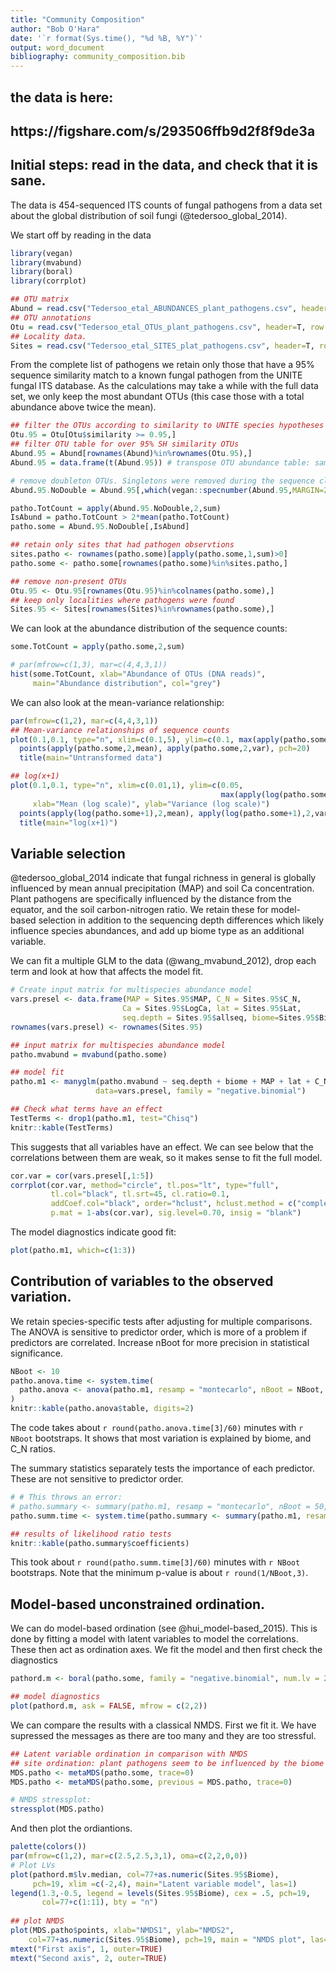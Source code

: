 ```yaml
---
title: "Community Composition"
author: "Bob O'Hara"
date: '`r format(Sys.time(), "%d %B, %Y")`'
output: word_document
bibliography: community_composition.bib
---
```

## the data is here:
## https://figshare.com/s/293506ffb9d2f8f9de3a

## Initial steps: read in the data, and check that it is sane.

The data is 454-sequenced ITS counts of fungal pathogens from a data set about the global distribution of soil fungi (@tedersoo_global_2014).

We start off by reading in the data

```r
library(vegan)
library(mvabund)
library(boral)
library(corrplot)

## OTU matrix
Abund = read.csv("Tedersoo_etal_ABUNDANCES_plant_pathogens.csv", header=T, row.names=1)
## OTU annotations
Otu = read.csv("Tedersoo_etal_OTUs_plant_pathogens.csv", header=T, row.names=1)
## Locality data.
Sites = read.csv("Tedersoo_etal_SITES_plat_pathogens.csv", header=T, row.names=1)
```

From the complete list of pathogens we retain only those that have a 95% sequence similarity match to a known fungal pathogen from the UNITE fungal ITS database. As the calculations may take a while with the full data set, we only keep the most abundant OTUs (this case those with a total abundance above twice the mean).

```r
## filter the OTUs according to similarity to UNITE species hypotheses (95%)
Otu.95 = Otu[Otu$similarity >= 0.95,]
## filter OTU table for over 95% SH similarity OTUs
Abund.95 = Abund[rownames(Abund)%in%rownames(Otu.95),]
Abund.95 = data.frame(t(Abund.95)) # transpose OTU abundance table: samples in rows, OTUs in columns

# remove doubleton OTUs. Singletons were removed during the sequence cleanup from the dataset.
Abund.95.NoDouble = Abund.95[,which(vegan::specnumber(Abund.95,MARGIN=2)>2)]

patho.TotCount = apply(Abund.95.NoDouble,2,sum)
IsAbund = patho.TotCount > 2*mean(patho.TotCount)
patho.some = Abund.95.NoDouble[,IsAbund]

## retain only sites that had pathogen observtions
sites.patho <- rownames(patho.some)[apply(patho.some,1,sum)>0]
patho.some <- patho.some[rownames(patho.some)%in%sites.patho,]

## remove non-present OTUs
Otu.95 <- Otu.95[rownames(Otu.95)%in%colnames(patho.some),]
## keep only localities where pathogens were found
Sites.95 <- Sites[rownames(Sites)%in%rownames(patho.some),]
```

We can look at the abundance distribution of the sequence counts:

```r
some.TotCount = apply(patho.some,2,sum)

# par(mfrow=c(1,3), mar=c(4,4,3,1))
hist(some.TotCount, xlab="Abundance of OTUs (DNA reads)", 
     main="Abundance distribution", col="grey")
```

We can also look at the mean-variance relationship:

```r

par(mfrow=c(1,2), mar=c(4,4,3,1))
## Mean-variance relationships of sequence counts
plot(0.1,0.1, type="n", xlim=c(0.1,5), ylim=c(0.1, max(apply(patho.some,2,var))), xlab="Mean", ylab="Variance") # ann=FALSE, 
  points(apply(patho.some,2,mean), apply(patho.some,2,var), pch=20)
  title(main="Untransformed data")

## log(x+1)
plot(0.1,0.1, type="n", xlim=c(0.01,1), ylim=c(0.05,
                                               max(apply(log(patho.some+1),2,var))), 
     xlab="Mean (log scale)", ylab="Variance (log scale)")
  points(apply(log(patho.some+1),2,mean), apply(log(patho.some+1),2,var), pch=20)
  title(main="log(x+1)")

```

## Variable selection

@tedersoo_global_2014 indicate that fungal richness in general is globally influenced by mean annual precipitation (MAP) and soil Ca concentration. Plant pathogens are specifically influenced by the distance from the equator, and the soil carbon-nitrogen ratio. We retain these for model-based selection in addition to the sequencing depth differences which likely influence species abundances, and add up biome type as an additional variable.

We can fit a multiple GLM to the data (@wang_mvabund_2012), drop each term and look at how that affects the model fit.

```r
# Create input matrix for multispecies abundance model
vars.presel <- data.frame(MAP = Sites.95$MAP, C_N = Sites.95$C_N, 
                         Ca = Sites.95$LogCa, lat = Sites.95$Lat,
                         seq.depth = Sites.95$allseq, biome=Sites.95$Biome)
rownames(vars.presel) <- rownames(Sites.95)

## input matrix for multispecies abundance model
patho.mvabund = mvabund(patho.some)

## model fit
patho.m1 <- manyglm(patho.mvabund ~ seq.depth + biome + MAP + lat + C_N + Ca, 
                   data=vars.presel, family = "negative.binomial")

## Check what terms have an effect
TestTerms <- drop1(patho.m1, test="Chisq")
knitr::kable(TestTerms)
```

This suggests that all variables have an effect. We can see below that the correlations between them are weak, so it makes sense to fit the full model.

```r
cor.var = cor(vars.presel[,1:5])
corrplot(cor.var, method="circle", tl.pos="lt", type="full",        
         tl.col="black", tl.srt=45, cl.ratio=0.1,
         addCoef.col="black", order="hclust", hclust.method = c("complete"),
         p.mat = 1-abs(cor.var), sig.level=0.70, insig = "blank")
```

The model diagnostics indicate good fit:

```r
plot(patho.m1, which=c(1:3))
```

## Contribution of variables to the observed variation.
We retain species-specific tests after adjusting for multiple comparisons. The ANOVA is sensitive to predictor order, which is more of a problem if predictors are correlated. Increase nBoot for more precision in statistical significance.

```r
NBoot <- 10
patho.anova.time <- system.time(
  patho.anova <- anova(patho.m1, resamp = "montecarlo", nBoot = NBoot, test="LR", p.uni="adjusted")
)
knitr::kable(patho.anova$table, digits=2)
```

The code takes about `r round(patho.anova.time[3]/60)` minutes with `r NBoot` bootstraps. It shows that most variation is explained by biome, and C_N ratios.

The summary statistics separately tests the importance of each predictor. These are not sensitive to predictor order. 

```r
# # This throws an error:
# patho.summary <- summary(patho.m1, resamp = "montecarlo", nBoot = 50, test="LR", p.uni="adjusted")
patho.summ.time <- system.time(patho.summary <- summary(patho.m1, resamp = "montecarlo", nBoot = NBoot, test="LR")) # works

## results of likelihood ratio tests
knitr::kable(patho.summary$coefficients)
```

This took about `r round(patho.summ.time[3]/60)` minutes with `r NBoot` bootstraps. Note that the minimum p-value is about `r round(1/NBoot,3)`.


## Model-based unconstrained ordination. 

We can do model-based ordination (see @hui_model-based_2015). This is done by fitting a model with latent variables to model the correlations. These then act as ordination axes. We fit the model and then first check the diagnostics

```r
pathord.m <- boral(patho.some, family = "negative.binomial", num.lv = 2, n.burnin = 10, n.iteration = 100, n.thin = 1)

## model diagnostics
plot(pathord.m, ask = FALSE, mfrow = c(2,2))
```

We can compare the results with a classical NMDS. First we fit it. We have supressed the messages as there are too many and they are too stressful.

```r
## Latent variable ordination in comparison with NMDS
## site ordination: plant pathogens seem to be influenced by the biome
MDS.patho <- metaMDS(patho.some, trace=0)
MDS.patho <- metaMDS(patho.some, previous = MDS.patho, trace=0)

# NMDS stressplot:
stressplot(MDS.patho)
```

And then plot the ordiantions.

```r
palette(colors())
par(mfrow=c(1,2), mar=c(2.5,2.5,3,1), oma=c(2,2,0,0))
# Plot LVs
plot(pathord.m$lv.median, col=77+as.numeric(Sites.95$Biome), 
     pch=19, xlim =c(-2,4), main="Latent variable model", las=1)
legend(1.3,-0.5, legend = levels(Sites.95$Biome), cex = .5, pch=19,
       col=77+c(1:11), bty = "n")
 
## plot NMDS
plot(MDS.patho$points, xlab="NMDS1", ylab="NMDS2", 
    col=77+as.numeric(Sites.95$Biome), pch=19, main = "NMDS plot", las=1)
mtext("First axis", 1, outer=TRUE)
mtext("Second axis", 2, outer=TRUE)

```

